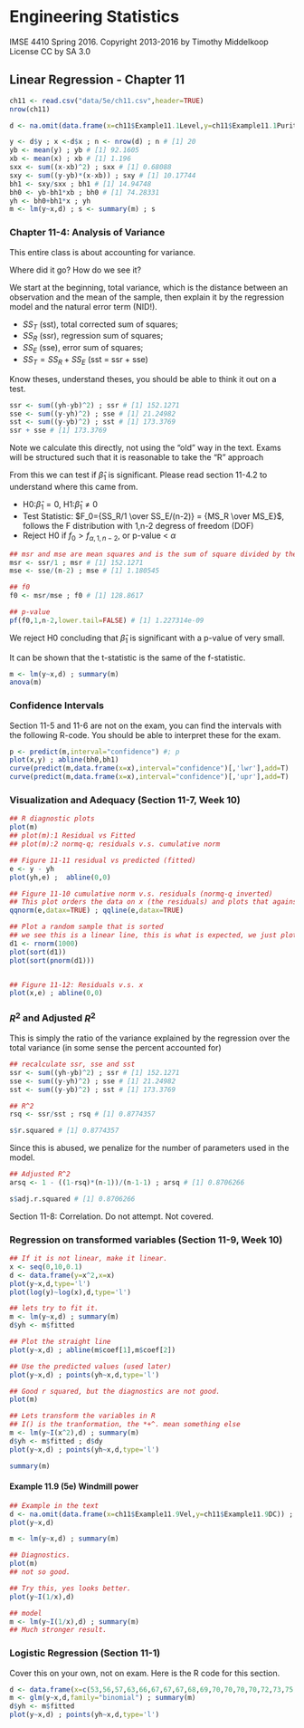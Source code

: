 # Engineering Statistics
IMSE 4410 Spring 2016. Copyright 2013-2016 by Timothy Middelkoop License CC by SA 3.0

## Linear Regression - Chapter 11

```r
ch11 <- read.csv("data/5e/ch11.csv",header=TRUE)
nrow(ch11)

d <- na.omit(data.frame(x=ch11$Example11.1Level,y=ch11$Example11.1Purity)) ; n <- nrow(d) ; n # [1] 20

y <- d$y ; x <-d$x ; n <- nrow(d) ; n # [1] 20
yb <- mean(y) ; yb # [1] 92.1605 
xb <- mean(x) ; xb # [1] 1.196
sxx <- sum((x-xb)^2) ; sxx # [1] 0.68088
sxy <- sum((y-yb)*(x-xb)) ; sxy # [1] 10.17744
bh1 <- sxy/sxx ; bh1 # [1] 14.94748
bh0 <- yb-bh1*xb ; bh0 # [1] 74.28331
yh <- bh0+bh1*x ; yh
m <- lm(y~x,d) ; s <- summary(m) ; s
```

### Chapter 11-4: Analysis of Variance

This entire class is about accounting for variance.

Where did it go?  How do we see it?

We start at the beginning, total variance, which is the distance between an 
observation and the mean of the sample, then explain it by the regression
model and the natural error term (NID!).

* $SS_T$ (sst), total corrected sum of squares;
* $SS_R$ (ssr), regression sum of squares;
* $SS_E$ (sse), error sum of squares;
* $SS_T = SS_R + SS_E$ (sst = ssr + sse)

Know theses, understand theses, you should be able to think it out on a test.


```r
ssr <- sum((yh-yb)^2) ; ssr # [1] 152.1271
sse <- sum((y-yh)^2) ; sse # [1] 21.24982
sst <- sum((y-yb)^2) ; sst # [1] 173.3769
ssr + sse # [1] 173.3769
```

Note we calculate this directly, not using the "old" way in the text.
Exams will be structured such that it is reasonable to take the "R" approach

From this we can test if $\hat\beta_1$ is significant.
Please read section 11-4.2 to understand where this came from.

* H0:$\hat\beta_1=0$, H1:$\hat\beta_1\ne0$
* Test Statistic: $F_0={SS_R/1 \over SS_E/(n-2)} = {MS_R \over MS_E}$, follows the F distribution with 1,n-2 degress of freedom (DOF)
* Reject H0 if $f_0 > f_{\alpha,1,n-2}$, or p-value < $\alpha$

```r
## msr and mse are mean squares and is the sum of square divided by the DOF.
msr <- ssr/1 ; msr # [1] 152.1271
mse <- sse/(n-2) ; mse # [1] 1.180545

## f0
f0 <- msr/mse ; f0 # [1] 128.8617

## p-value
pf(f0,1,n-2,lower.tail=FALSE) # [1] 1.227314e-09
```

We reject H0 concluding that $\hat\beta_1$ is significant with a p-value of very small.

It can be shown that the t-statistic is the same of the f-statistic.

```r
m <- lm(y~x,d) ; summary(m)
anova(m)
```

### Confidence Intervals

Section 11-5 and 11-6 are not on the exam, you can find the intervals
with the following R-code.  You should be able to interpret these for the exam.

```r
p <- predict(m,interval="confidence") #; p
plot(x,y) ; abline(bh0,bh1)
curve(predict(m,data.frame(x=x),interval="confidence")[,'lwr'],add=T)
curve(predict(m,data.frame(x=x),interval="confidence")[,'upr'],add=T)
```

### Visualization and Adequacy (Section 11-7, Week 10)

```r
## R diagnostic plots
plot(m)
## plot(m):1 Residual vs Fitted
## plot(m):2 normq-q; residuals v.s. cumulative norm 

## Figure 11-11 residual vs predicted (fitted)
e <- y - yh
plot(yh,e) ;  abline(0,0)

## Figure 11-10 cumulative norm v.s. residuals (normq-q inverted)
## This plot orders the data on x (the residuals) and plots that against where it should be on the distribution (normal) along the y axis (as quartiles).
qqnorm(e,datax=TRUE) ; qqline(e,datax=TRUE)

## Plot a random sample that is sorted
## we see this is a linear line, this is what is expected, we just plot this v.s. the actual for the qq-plot.
d1 <- rnorm(1000)
plot(sort(d1))
plot(sort(pnorm(d1)))


## Figure 11-12: Residuals v.s. x
plot(x,e) ; abline(0,0)
```

### $R^2$ and Adjusted $R^2$

This is simply the ratio of the variance explained by the regression
over the total variance (in some sense the percent accounted for)

```r
## recalculate ssr, sse and sst
ssr <- sum((yh-yb)^2) ; ssr # [1] 152.1271
sse <- sum((y-yh)^2) ; sse # [1] 21.24982
sst <- sum((y-yb)^2) ; sst # [1] 173.3769

## R^2
rsq <- ssr/sst ; rsq # [1] 0.8774357

s$r.squared # [1] 0.8774357
```

Since this is abused, we penalize for the number of parameters used in the model.

```r
## Adjusted R^2
arsq <- 1 - ((1-rsq)*(n-1))/(n-1-1) ; arsq # [1] 0.8706266

s$adj.r.squared # [1] 0.8706266
```

Section 11-8: Correlation.  Do not attempt.  Not covered.

### Regression on transformed variables (Section 11-9, Week 10)

```r
## If it is not linear, make it linear.
x <- seq(0,10,0.1)
d <- data.frame(y=x^2,x=x)
plot(y~x,d,type='l')
plot(log(y)~log(x),d,type='l')

## lets try to fit it.
m <- lm(y~x,d) ; summary(m)
d$yh <- m$fitted

## Plot the straight line
plot(y~x,d) ; abline(m$coef[1],m$coef[2])

## Use the predicted values (used later)
plot(y~x,d) ; points(yh~x,d,type='l')

## Good r squared, but the diagnostics are not good.
plot(m)

## Lets transform the variables in R
## I() is the tranformation, the *+^. mean something else
m <- lm(y~I(x^2),d) ; summary(m)
d$yh <- m$fitted ; d$dy
plot(y~x,d) ; points(yh~x,d,type='l')

summary(m)
```

#### Example 11.9 (5e) Windmill power

```r
## Example in the text
d <- na.omit(data.frame(x=ch11$Example11.9Vel,y=ch11$Example11.9DC)) ; n <- nrow(d) ; n
plot(y~x,d)

m <- lm(y~x,d) ; summary(m)

## Diagnostics.
plot(m)
## not so good.

## Try this, yes looks better.
plot(y~I(1/x),d)

## model
m <- lm(y~I(1/x),d) ; summary(m)
## Much stronger result.
```

### Logistic Regression (Section 11-1)
Cover this on your own, not on exam.  Here is the R code for this section.

```r
d <- data.frame(x=c(53,56,57,63,66,67,67,67,68,69,70,70,70,70,72,73,75,75,76,76,78,79,80,81),y=c(1,1,1,0,0,0,0,0,0,0,0,1,1,1,0,0,0,1,0,0,0,0,0,0)) ; n <- nrow(d) ; n
m <- glm(y~x,d,family="binomial") ; summary(m)
d$yh <- m$fitted
plot(y~x,d) ; points(yh~x,d,type='l')

```
